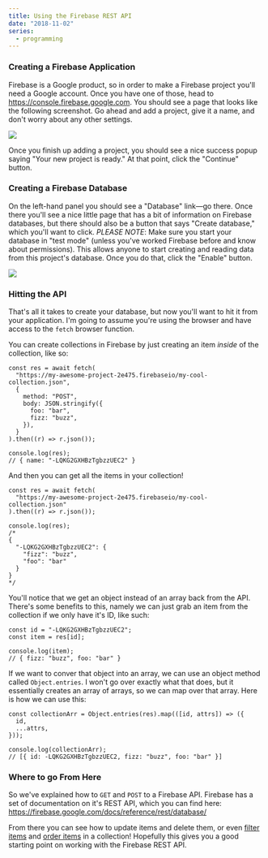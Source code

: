 ```yaml
---
title: Using the Firebase REST API
date: "2018-11-02"
series:
  - programming
---
```


### Creating a Firebase Application

Firebase is a Google product, so in order to make a Firebase project you'll need a Google account.
Once you have one of those, head to https://console.firebase.google.com.
You should see a page that looks like the following screenshot.
Go ahead and add a project, give it a name, and don't worry about any other settings.

![](/images/fb-01.png)

Once you finish up adding a project, you should see a nice success popup saying "Your new project is ready."
At that point, click the "Continue" button.

### Creating a Firebase Database

On the left-hand panel you should see a "Database" link—go there.
Once there you'll see a nice little page that has a bit of information on Firebase databases, but there should also be a button that says "Create database," which you'll want to click.
_*PLEASE NOTE*_: Make sure you start your database in "test mode" (unless you've worked Firebase before and know about permissions).
This allows anyone to start creating and reading data from this project's database.
Once you do that, click the "Enable" button.

![](/images/fb-02.png)

### Hitting the API

That's all it takes to create your database, but now you'll want to hit it from your application.
I'm going to assume you're using the browser and have access to the `fetch` browser function.

You can create collections in Firebase by just creating an item _inside_ of the collection, like so:

```tsx
const res = await fetch(
  "https://my-awesome-project-2e475.firebaseio/my-cool-collection.json",
  {
    method: "POST",
    body: JSON.stringify({
      foo: "bar",
      fizz: "buzz",
    }),
  }
).then((r) => r.json());

console.log(res);
// { name: "-LQKG2GXHBzTgbzzUEC2" }
```

And then you can get all the items in your collection!

```tsx
const res = await fetch(
  "https://my-awesome-project-2e475.firebaseio/my-cool-collection.json"
).then((r) => r.json());

console.log(res);
/*
{
  "-LQKG2GXHBzTgbzzUEC2": {
    "fizz": "buzz",
    "foo": "bar"
  }
}
*/
```

You'll notice that we get an object instead of an array back from the API.
There's some benefits to this, namely we can just grab an item from the collection if we only have it's ID, like such:

```tsx
const id = "-LQKG2GXHBzTgbzzUEC2";
const item = res[id];

console.log(item);
// { fizz: "buzz", foo: "bar" }
```

If we want to conver that object into an array, we can use an object method called `Object.entries`.
I won't go over exactly what that does, but it essentially creates an array of arrays, so we can map over that array.
Here is how we can use this:

```tsx
const collectionArr = Object.entries(res).map(([id, attrs]) => ({
  id,
  ...attrs,
}));

console.log(collectionArr);
// [{ id: -LQKG2GXHBzTgbzzUEC2, fizz: "buzz", foo: "bar" }]
```

### Where to go From Here

So we've explained how to `GET` and `POST` to a Firebase API.
Firebase has a set of documentation on it's REST API, which you can find here:
https://firebase.google.com/docs/reference/rest/database/

From there you can see how to update items and delete them, or even [filter items] and [order items] in a collection!
Hopefully this gives you a good starting point on working with the Firebase REST API.

[filter items]: https://firebase.google.com/docs/database/rest/retrieve-data#section-rest-filtering
[order items]: https://firebase.google.com/docs/database/rest/retrieve-data#section-rest-ordered-data
